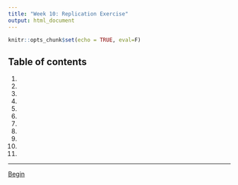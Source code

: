 ```yaml
---
title: "Week 10: Replication Exercise"
output: html_document
---
```


```r
knitr::opts_chunk$set(echo = TRUE, eval=F)
```

## Table of contents
1. [](10_1.html)
2. [](10_2.html)
3. [](10_3.html)
4. [](10_4.html)
5. [](10_5.html)
6. [](10_6.html)
7. [](10_7.html)
8. [](10_8.html)
9. [](10_9.html)
10. [](10_10.html)
10. [](10_11.html)

---

[Begin](10_1.html)

